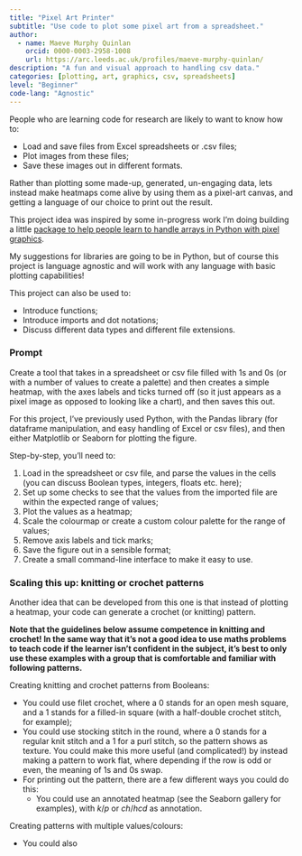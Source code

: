 ```yaml
---
title: "Pixel Art Printer"
subtitle: "Use code to plot some pixel art from a spreadsheet."
author:
  - name: Maeve Murphy Quinlan
    orcid: 0000-0003-2958-1008
    url: https://arc.leeds.ac.uk/profiles/maeve-murphy-quinlan/
description: "A fun and visual approach to handling csv data."
categories: [plotting, art, graphics, csv, spreadsheets]
level: "Beginner"
code-lang: "Agnostic"
---
```


People who are learning code for research are likely to want to know how to:

- Load and save files from Excel spreadsheets or .csv files;
- Plot images from these files;
- Save these images out in different formats.

Rather than plotting some made-up, generated, un-engaging data, lets instead make heatmaps come alive by using them as a pixel-art canvas, and getting a language of our choice to print out the result.

This project idea was inspired by some in-progress work I'm doing building a little [package to help people learn to handle arrays in Python with pixel graphics](https://murphyqm.github.io/projects/teaching-python/intro_to_python.html).

My suggestions for libraries are going to be in Python, but of course this project is language agnostic and will work with any language with basic plotting capabilities!

This project can also be used to:

- Introduce functions;
- Introduce imports and dot notations;
- Discuss different data types and different file extensions.

:::{.callout-note}
### Prompt

Create a tool that takes in a spreadsheet or csv file filled with 1s and 0s (or with a number of values to create a palette) and then creates a simple heatmap, with the axes labels and ticks turned off (so it just appears as a pixel image as opposed to looking like a chart), and then saves this out.
:::

For this project, I've previously used Python, with the Pandas library (for dataframe manipulation, and easy handling of Excel or csv files), and then either Matplotlib or Seaborn for plotting the figure.

Step-by-step, you'll need to:

1. Load in the spreadsheet or csv file, and parse the values in the cells (you can discuss Boolean types, integers, floats etc. here);
2. Set up some checks to see that the values from the imported file are within the expected range of values;
3. Plot the values as a heatmap;
4. Scale the colourmap or create a custom colour palette for the range of values;
5. Remove axis labels and tick marks;
6. Save the figure out in a sensible format;
7. Create a small command-line interface to make it easy to use.

:::{.callout-important}
### Scaling this up: knitting or crochet patterns

Another idea that can be developed from this one is that instead of plotting a heatmap, your code can generate a crochet (or knitting) pattern.

**Note that the guidelines below assume competence in knitting and crochet! In the same way that it's not a good idea to use maths problems to teach code if the learner isn't confident in the subject, it's best to only use these examples with a group that is comfortable and familiar with following patterns.**

Creating knitting and crochet patterns from Booleans:

- You could use filet crochet, where a 0 stands for an open mesh square, and a 1 stands for a filled-in square (with a half-double crochet stitch, for example);
- You could use stocking stitch in the round, where a 0 stands for a regular knit stitch and a 1 for a purl stitch, so the pattern shows as texture. You could make this more useful (and complicated!) by instead making a pattern to work flat, where depending if the row is odd or even, the meaning of 1s and 0s swap.
- For printing out the pattern, there are a few different ways you could do this:
    - You could use an annotated heatmap (see the Seaborn gallery for examples), with *k*/*p* or *ch*/*hcd* as annotation.

Creating patterns with multiple values/colours:

- You could also

:::